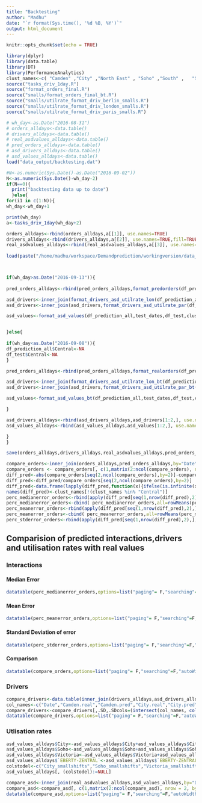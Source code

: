 ```yaml
---
title: "Backtesting"
author: "Madhu"
date: "`r format(Sys.time(), '%d %B, %Y')`"
output: html_document
--- 
```


```r
knitr::opts_chunk$set(echo = TRUE)
```

```r

library(dplyr)
library(data.table)
library(DT)
library(PerformanceAnalytics)
clust_names<-c( "Camden" ,"City" ,"North East" , "Soho" ,"South" ,   "Southeast" ,"Victoria" , "West (new)", "West", "EBERTY-ZENTRAL","Central" )
source("tasks_driv_1day.R")
source("format_orders_final.R")
source("smalls/format_orders_final_bt.R")
source("smalls/utilrate_format_driv_berlin_smalls.R")
source("smalls/utilrate_format_driv_london_smalls.R")
source("smalls/utilrate_format_driv_paris_smalls.R")

# wh_day<-as.Date("2016-08-31")
# orders_alldays<-data.table()
# drivers_alldays<-data.table()
# real_asdvalues_alldays<-data.table()
# pred_orders_alldays<-data.table()
# asd_drivers_alldays<-data.table()
# asd_values_alldays<-data.table()
load("data_output/backtesting.dat")

#N<-as.numeric(Sys.Date()-as.Date("2016-09-02"))
N<-as.numeric(Sys.Date()-wh_day-2)
if(N==0){
  print("backtesting data up to date")
  }else{
for(i1 in c(1:N)){
wh_day<-wh_day+1

print(wh_day)
a<-tasks_driv_1day(wh_day+2)

orders_alldays<-rbind(orders_alldays,a[[1]], use.names=TRUE)
drivers_alldays<-rbind(drivers_alldays,a[[2]], use.names=TRUE,fill=TRUE)
real_asdvalues_alldays<-rbind(real_asdvalues_alldays,a[[3]], use.names=TRUE,fill=TRUE)
  
load(paste("/home/madhu/workspace/Demandprediction/workingversion/data_output/df_prediction_",wh_day,".dat",sep=""))



if(wh_day>as.Date("2016-09-13")){
  
pred_orders_alldays<-rbind(pred_orders_alldays,format_predorders(df_prediction_all,test_dates)[1:2])

asd_drivers<-inner_join(format_drivers_asd_utilrate_lon(df_prediction_all,test_dates,df_test,clust_names),format_drivers_asd_utilrate_ber(df_prediction_all,test_dates,df_test,clust_names),by="Date")
asd_drivers<-inner_join(asd_drivers,format_drivers_asd_utilrate_par(df_prediction_all,test_dates,df_test,clust_names),by="Date")

asd_values<-format_asd_values(df_prediction_all,test_dates,df_test,clust_names)


}else{ 
  
if(wh_day<as.Date("2016-09-08")){
df_prediction_all$Central<-NA
df_test$Central<-NA
}

pred_orders_alldays<-rbind(pred_orders_alldays,format_realorders(df_prediction_all,test_dates)[1:2])

asd_drivers<-inner_join(format_drivers_asd_utilrate_lon_bt(df_prediction_all,test_dates,df_test,clust_names),format_drivers_asd_utilrate_ber_bt(df_prediction_all,test_dates,df_test,clust_names),by="Date")
asd_drivers<-inner_join(asd_drivers,format_drivers_asd_utilrate_par_bt(df_prediction_all,test_dates,df_test,clust_names),by="Date")

asd_values<-format_asd_values_bt(df_prediction_all,test_dates,df_test,clust_names)

}

asd_drivers_alldays<-rbind(asd_drivers_alldays,asd_drivers[1:2,], use.names=TRUE,fill=TRUE)
asd_values_alldays<-rbind(asd_values_alldays,asd_values[1:2,], use.names=TRUE,fill=TRUE)

}
}

save(orders_alldays,drivers_alldays,real_asdvalues_alldays,pred_orders_alldays,asd_drivers_alldays,asd_values_alldays,wh_day,file="data_output/backtesting.dat")

compare_orders<-inner_join(orders_alldays,pred_orders_alldays,by="Date",suffix = c(".real", ".pred"))
compare_orders <- compare_orders[, c(1,matrix(2:ncol(compare_orders), nrow = 2, byrow = T))]
diff_pred<-abs(compare_orders[seq(2,ncol(compare_orders),by=2)]-compare_orders[seq(3,ncol(compare_orders),by=2)])
diff_pred<-diff_pred/compare_orders[seq(2,ncol(compare_orders),by=2)]
diff_pred<-data.frame(lapply(diff_pred,function(x){ifelse(is.infinite(x),0,x)}))
names(diff_pred)<-clust_names[!(clust_names %in% "Central")]
perc_medianerror_orders<-rbind(apply(diff_pred[seq(1,nrow(diff_pred),2),],2,median,na.rm=TRUE),apply(diff_pred[seq(2,nrow(diff_pred),2),],2,median,na.rm=TRUE))
perc_medianerror_orders<-cbind( perc_medianerror_orders,all=rowMeans(perc_medianerror_orders))
perc_meanerror_orders<-rbind(apply(diff_pred[seq(1,nrow(diff_pred),2),],2,mean,na.rm=TRUE),apply(diff_pred[seq(2,nrow(diff_pred),2),],2,mean,na.rm=TRUE))
perc_meanerror_orders<-cbind( perc_meanerror_orders,all=rowMeans(perc_meanerror_orders))
perc_stderror_orders<-rbind(apply(diff_pred[seq(1,nrow(diff_pred),2),],2,sd,na.rm=TRUE),apply(diff_pred[seq(2,nrow(diff_pred),2),],2,sd,na.rm=TRUE))

```

## Comparision of predicted interactions,drivers and utilisation rates with real values {.tabset}

### Interactions 

#### Median Error
```r
datatable(perc_medianerror_orders,options=list("paging"= F,"searching"=F,"autoWidth"= F))%>%formatPercentage(c(1:ncol(perc_medianerror_orders)),2)

```

#### Mean Error
```r
datatable(perc_meanerror_orders,options=list("paging"= F,"searching"=F,"autoWidth"= F))%>%formatPercentage(c(1:ncol(perc_meanerror_orders)),2)

```

#### Standard Deviation of error
```r
datatable(perc_stderror_orders,options=list("paging"= F,"searching"=F,"autoWidth"= F))%>%formatPercentage(c(1:ncol(perc_stderror_orders)),2)
``` 

#### Comparison

```r
datatable(compare_orders,options=list("paging"= F,"searching"=F,"autoWidth"= F))%>%formatRound(c(2:ncol(compare_orders)), 2)
```

### Drivers
```r
compare_drivers<-data.table(inner_join(drivers_alldays,asd_drivers_alldays,by="Date",suffix = c(".real", ".pred")))
col_names<-c("Date","Camden.real","Camden.pred","City.real","City.pred", "City_smallshifts", "North East.real","North East.pred",  "Soho.real","Soho.pred", "Soho_smallshifts", "South.real", "South.pred","Southeast.real", "Southeast.pred","Victoria.real","Victoria.pred", "Victoria_smallshifts", "West (new).real", "West (new).pred","util_perc.LON","West.real", "West.pred","EBERTY-ZENTRAL.real","EBERTY-ZENTRAL.pred","EBERTY-ZENTRAL_smallshifts","util_perc.BER")
compare_drivers<-compare_drivers[,.SD,.SDcols=(intersect(col_names, colnames(compare_drivers)))]
datatable(compare_drivers,options=list("paging"= F,"searching"=F,"autoWidth"= F))%>%formatRound(c(2:ncol(compare_drivers)), 2)
```

### Utlisation rates
```r
asd_values_alldays$City<-asd_values_alldays$City+asd_values_alldays$City_smallshifts
asd_values_alldays$Soho<-asd_values_alldays$Soho+asd_values_alldays$Soho_smallshifts
asd_values_alldays$Victoria<-asd_values_alldays$Victoria+asd_values_alldays$Victoria_smallshifts
asd_values_alldays$`EBERTY-ZENTRAL`<-asd_values_alldays$`EBERTY-ZENTRAL`+asd_values_alldays$`EBERTY-ZENTRAL_smallshifts`
colstodel<-c("City_smallshifts","Soho_smallshifts","Victoria_smallshifts","EBERTY-ZENTRAL_smallshifts")
asd_values_alldays[, (colstodel):=NULL]

compare_asd<-inner_join(real_asdvalues_alldays,asd_values_alldays,by="Date",suffix = c(".real", ".pred"))
compare_asd<-compare_asd[, c(1,matrix(2:ncol(compare_asd), nrow = 2, byrow = T))]
datatable(compare_asd,options=list("paging"= F,"searching"=F,"autoWidth"= F))%>%formatRound(c(2:ncol(compare_asd)), 2)


```
